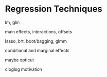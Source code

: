 # Regression Techniques {#regression}

lm, glm

main effects, interactions, offsets

lasso, brt, boot/bagging, glmm

conditional and marginal effects

maybe opticut

cloglog motivation
